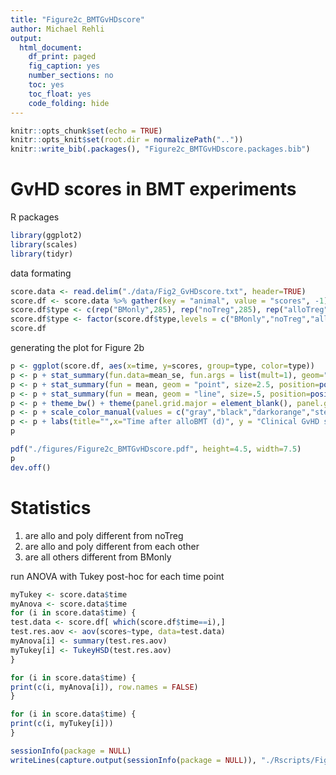 ```yaml
---
title: "Figure2c_BMTGvHDscore"
author: Michael Rehli
output: 
  html_document:
    df_print: paged
    fig_caption: yes
    number_sections: no
    toc: yes
    toc_float: yes
    code_folding: hide
---
```


```r
knitr::opts_chunk$set(echo = TRUE)
knitr::opts_knit$set(root.dir = normalizePath(".."))
knitr::write_bib(.packages(), "Figure2c_BMTGvHDscore.packages.bib")
```

# GvHD scores in BMT experiments

R packages

```r
library(ggplot2)
library(scales)
library(tidyr)
```

data formating 

```r
score.data <- read.delim("./data/Fig2_GvHDscore.txt", header=TRUE)
score.df <- score.data %>% gather(key = "animal", value = "scores", -1)
score.df$type <- c(rep("BMonly",285), rep("noTreg",285), rep("alloTreg",304), rep("polyTreg",304))
score.df$type <- factor(score.df$type,levels = c("BMonly","noTreg","alloTreg","polyTreg"))
score.df
```
generating the plot for Figure 2b

```r
p <- ggplot(score.df, aes(x=time, y=scores, group=type, color=type)) 
p <- p + stat_summary(fun.data=mean_se, fun.args = list(mult=1), geom="errorbar", color="black", size=0.5, width = 4, position=position_dodge(.9))
p <- p + stat_summary(fun = mean, geom = "point", size=2.5, position=position_dodge(.9))
p <- p + stat_summary(fun = mean, geom = "line", size=.5, position=position_dodge(.9))
p <- p + theme_bw() + theme(panel.grid.major = element_blank(), panel.grid.minor = element_blank(), axis.text.x = element_text(angle = 90, vjust = 0.5, hjust=1, color="black"), axis.text.y = element_text(color="black"), text = element_text(size = 24))
p <- p + scale_color_manual(values = c("gray","black","darkorange","steelblue3")) + scale_x_continuous(breaks = c(0,7,14,21,28,35,42,49,56,63), expand = c(0.01,0)) + scale_y_continuous(expand = c(0.02,0))
p <- p + labs(title="",x="Time after alloBMT (d)", y = "Clinical GvHD scores")
p
```


```r
pdf("./figures/Figure2c_BMTGvHDscore.pdf", height=4.5, width=7.5)
p
dev.off()
```

# Statistics

1. are allo and poly different from noTreg
2. are allo and poly different from each other
3. are all others different from BMonly

run ANOVA with Tukey post-hoc for each time point

```r
myTukey <- score.data$time
myAnova <- score.data$time
for (i in score.data$time) {
test.data <- score.df[ which(score.df$time==i),]  
test.res.aov <- aov(scores~type, data=test.data)
myAnova[i] <- summary(test.res.aov)
myTukey[i] <- TukeyHSD(test.res.aov)
}
```

```r
for (i in score.data$time) {
print(c(i, myAnova[i]), row.names = FALSE)
}
```

```r
for (i in score.data$time) {
print(c(i, myTukey[i]))
}
```


```r
sessionInfo(package = NULL)
writeLines(capture.output(sessionInfo(package = NULL)), "./Rscripts/Figure2c_BMTGvHDscore_SessionInfo.txt")
```









